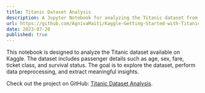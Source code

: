 ```yaml
---
title: Titanic Dataset Analysis
description: A Jupyter Notebook for analyzing the Titanic dataset from Kaggle, performing data preprocessing, and extracting insights.
url: https://github.com/AgnivaMaiti/Kaggle-Getting-Started-with-Titanic/
date: 2023-07-20
published: true
---
```


This notebook is designed to analyze the Titanic dataset available on Kaggle. The dataset includes passenger details such as age, sex, fare, ticket class, and survival status. The goal is to explore the dataset, perform data preprocessing, and extract meaningful insights.

Check out the project on GitHub: [Titanic Dataset Analysis](https://github.com/AgnivaMaiti/Kaggle-Getting-Started-with-Titanic/).
